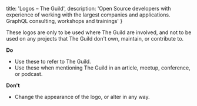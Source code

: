 
  title: 'Logos – The Guild',
  description:
    'Open Source developers with experience of working with the largest companies and applications. GraphQL consulting, workshops and trainings'
}


These logos are only to be used where The Guild are
involved, and not to be used on any projects that The Guild don't
own, maintain, or contribute to.

**Do**

- Use these to refer to The Guild.
- Use these when mentioning The Guild in an article, meetup, conference, or podcast.

**Don't**

- Change the appearance of the logo, or alter in any way.
